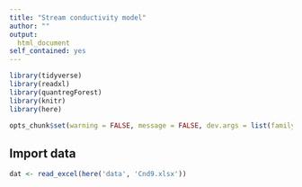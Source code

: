 ```yaml
---
title: "Stream conductivity model"
author: ""
output: 
  html_document
self_contained: yes
---
```


```r
library(tidyverse)
library(readxl)
library(quantregForest)
library(knitr)
library(here)

opts_chunk$set(warning = FALSE, message = FALSE, dev.args = list(family = 'serif'), eval = T)
```

## Import data

```r
dat <- read_excel(here('data', 'Cnd9.xlsx'))
```

